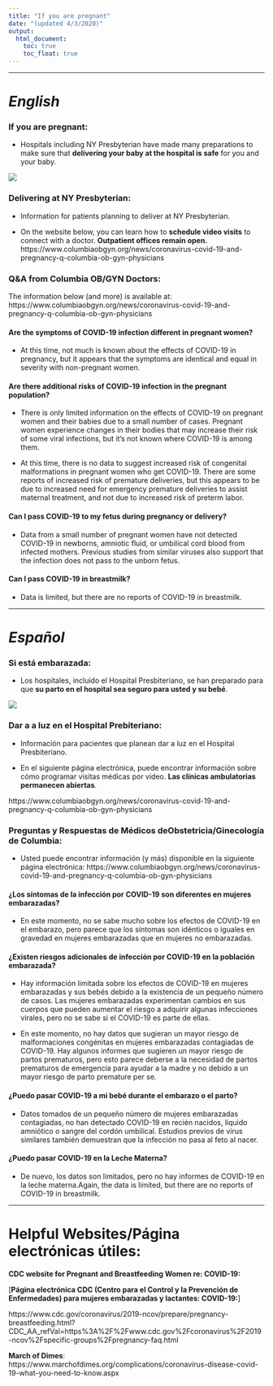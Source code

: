 ```yaml
---
title: "If you are pregnant"
date: "(updated 4/3/2020)"
output: 
  html_document:
    toc: true
    toc_float: true
---
```


***

# *English* 

### If you are pregnant: 

* Hospitals including NY Presbyterian have made many preparations to make sure that **delivering your baby at the hospital is safe** for you and your baby. 

<img src="ColumbiaWomens.jpeg">

### Delivering at NY Presbyterian:   

* Information for patients planning to deliver at NY Presbyterian.  

* On the website below, you can learn how to **schedule video visits** to connect with a doctor.  **Outpatient offices remain open.**
https://www.columbiaobgyn.org/news/coronavirus-covid-19-and-pregnancy-q-columbia-ob-gyn-physicians

### Q&A from Columbia OB/GYN Doctors:
The information below (and more) is available at:  https://www.columbiaobgyn.org/news/coronavirus-covid-19-and-pregnancy-q-columbia-ob-gyn-physicians

#### Are the symptoms of COVID-19 infection different in pregnant women?
* At this time, not much is known about the effects of COVID-19 in pregnancy, but it appears that the symptoms are identical and equal in severity with non-pregnant women.

#### Are there additional risks of COVID-19 infection in the pregnant population?
* There is only limited information on the effects of COVID-19 on pregnant women and their babies due to a small number of cases. Pregnant women experience changes in their bodies that may increase their risk of some viral infections, but it’s not known where COVID-19 is among them.

* At this time, there is no data to suggest increased risk of congenital malformations in pregnant women who get COVID-19. There are some reports of increased risk of premature deliveries, but this appears to be due to increased need for emergency premature deliveries to assist maternal treatment, and not due to increased risk of preterm labor.

#### Can I pass COVID-19 to my fetus during pregnancy or delivery?
* Data from a small number of pregnant women have not detected COVID-19 in newborns, amniotic fluid, or umbilical cord blood from infected mothers. Previous studies from similar viruses also support that the infection does not pass to the unborn fetus.

#### Can I pass COVID-19 in breastmilk?
* Data is limited, but there are no reports of COVID-19 in breastmilk. 

***

# *Español*

### Si está embarazada: 

* Los hospitales, incluido el Hospital Presbiteriano, se han preparado para que **su parto en el hospital sea seguro para usted y su bebé**.

<img src="ColumbiaWomens.jpeg">

### Dar a a luz en el Hospital Prebiteriano:   

* Información para pacientes que planean dar a luz en el Hospital Presbiteriano. 

* En el siguiente página electrónica, puede encontrar información sobre cómo programar visitas médicas por video. **Las clínicas ambulatorias permanecen abiertas**.

https://www.columbiaobgyn.org/news/coronavirus-covid-19-and-pregnancy-q-columbia-ob-gyn-physicians

### Preguntas y Respuestas de Médicos deObstetricia/Ginecología de Columbia:
* Usted puede encontrar información (y más) disponible en la siguiente página electrónica: https://www.columbiaobgyn.org/news/coronavirus-covid-19-and-pregnancy-q-columbia-ob-gyn-physicians

#### ¿Los síntomas de la infección por COVID-19 son diferentes en mujeres embarazadas?
* En este momento, no se sabe mucho sobre los efectos de COVID-19 en el embarazo, pero parece que los síntomas son idénticos o iguales en gravedad en mujeres embarazadas que en mujeres no embarazadas.

#### ¿Existen riesgos adicionales de infección por COVID-19 en la población embarazada?
* Hay información limitada sobre los efectos de COVID-19 en mujeres embarazadas y sus bebés debido a la existencia de un pequeño número de casos. Las mujeres embarazadas experimentan cambios en sus cuerpos que pueden aumentar el riesgo a adquirir algunas infecciones virales, pero no se sabe si el COVID-19 es parte de ellas.

* En este momento, no hay datos que sugieran un mayor riesgo de malformaciones congénitas en mujeres embarazadas contagiadas de COVID-19. Hay algunos informes que sugieren un mayor riesgo de partos prematuros, pero esto parece deberse a la necesidad de partos prematuros de emergencia para ayudar a la madre y no debido a un mayor riesgo de parto premature per se. 

#### ¿Puedo pasar COVID-19 a mi bebé durante el embarazo o el parto?
* Datos tomados de un pequeño número de mujeres embarazadas contagiadas, no han detectado COVID-19 en recién nacidos, líquido amniótico o sangre del cordón umbilical. Estudios previos de virus similares también demuestran que la infección no pasa al feto al nacer.

#### ¿Puedo pasar COVID-19 en la Leche Materna?
* De nuevo, los datos son limitados, pero no hay informes de COVID-19 en la leche materna.Again, the data is limited, but there are no reports of COVID-19 in breastmilk. 

***

# Helpful Websites/Página electrónicas útiles:

**CDC website for Pregnant and Breastfeeding Women re: COVID-19:**

[**Página electrónica CDC (Centro para el Control y la Prevención de Enfermedades) para mujeres embarazadas y lactantes: COVID-19:**]

https://www.cdc.gov/coronavirus/2019-ncov/prepare/pregnancy-breastfeeding.html?CDC_AA_refVal=https%3A%2F%2Fwww.cdc.gov%2Fcoronavirus%2F2019-ncov%2Fspecific-groups%2Fpregnancy-faq.html

**March of Dimes**:
https://www.marchofdimes.org/complications/coronavirus-disease-covid-19-what-you-need-to-know.aspx



